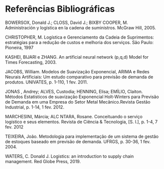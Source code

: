 # Referências Bibliográficas {-}

BOWERSOX, Donald J.; CLOSS, David J.; BIXBY COOPER, M. Administración y logística en la cadena de suministros. McGraw Hill, 2005.


CHRISTOPHER, M. Logística e Gerenciamento da Cadeia de Suprimentos: estratégias para a redução de custos e melhoria dos serviços. São Paulo: Pioneira, 1997

KASHEI, BIJARI e ZHANG.  An artificial neural network (p,q,d) Model for Times Forecasting, 2003.

JACOBS, William. Modelos de Suavização Exponencial, ARIMA e Redes Neurais Artificiais: Um estudo comparativo para previsão de demanda de produtos. UNIVATES, p. 1-110, 1 fev. 2011.

JONAS , Andrey; ALVES, Custodia; HENNING, Elisa; EMÍLIO, Claiton. Métodos Estatísticos de suavização Exponencial Holt-Winters para Previsão de Demanda em uma Empresa do Setor Metal Mecânico.Revista Gestão Industrial, p. 1-14, 1 fev. 2012.

MARCHESINI, Márcia; ALC NTARA, Rosane. Conceituando o serviço logístico e seus elementos. Revista de Ciência & Tecnologia, [S. l.], p. 1-4, 7 fev. 2012

TEIXEIRA, João. Metodologia para implementação de um sistema de gestão de estoques baseado em previsão de demanda. UFRGS, p. 30-36, 1 fev. 2004.

WATERS, C. Donald J. Logistics: an introduction to supply chain management. Red Globe Press, 2019.

